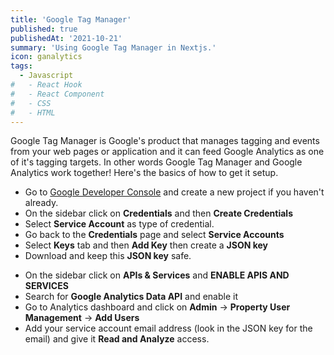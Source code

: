 ```yaml
---
title: 'Google Tag Manager'
published: true
publishedAt: '2021-10-21'
summary: 'Using Google Tag Manager in Nextjs.'
icon: ganalytics
tags:
  - Javascript
#   - React Hook
#   - React Component
#   - CSS
#   - HTML
---
```


Google Tag Manager is Google's product that manages tagging and events from your web pages or application and it can feed Google Analytics as one of it's tagging targets.  In other words Google Tag Manager and Google Analytics work together! Here's the basics of how to get it setup.

<Step number={1} title='Create a Google Tag Manager Account' />

- Go to [Google Developer Console](https://console.cloud.google.com) and create a new project if you haven't already.
- On the sidebar click on **Credentials** and then **Create Credentials**
- Select **Service Account** as type of credential.
- Go back to the **Credentials** page and select **Service Accounts**
- Select **Keys** tab and then **Add Key** then create a **JSON key**
- Download and keep this **JSON key** safe.

<Step number={2} title='Enable Google Analytics Data API' />

- On the sidebar click on **APIs & Services** and **ENABLE APIS AND SERVICES**
- Search for **Google Analytics Data API** and enable it
- Go to Analytics dashboard and click on **Admin** -> **Property User Management** -> **Add Users**
- Add your service account email address (look in the JSON key for the email) and give it **Read and Analyze** access.

<Step number={3} title='Install the @google-analytics/data package' />
